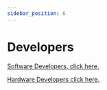 ```yaml
---
sidebar_position: 6
---
```


# Developers

[Software Developers, click here.](developersSE\developersSE.mdx)

[Hardware Developers click here.](developersHE\developersHE.mdx)